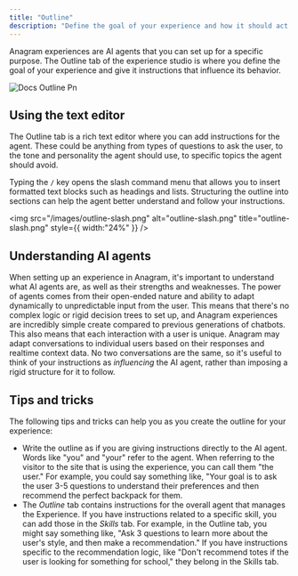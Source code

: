 ```yaml
---
title: "Outline"
description: "Define the goal of your experience and how it should act."
---
```


Anagram experiences are AI agents that you can set up for a specific purpose. The Outline tab of the experience studio is where you define the goal of your experience and give it instructions that influence its behavior.

![Docs Outline Pn](/images/docs-outline.png)

## Using the text editor

The Outline tab is a rich text editor where you can add instructions for the agent. These could be anything from types of questions to ask the user, to the tone and personality the agent should use, to specific topics the agent should avoid.

Typing the `/` key opens the slash command menu that allows you to insert formatted text blocks such as headings and lists. Structuring the outline into sections can help the agent better understand and follow your instructions.

<img
  src="/images/outline-slash.png"
  alt="outline-slash.png"
  title="outline-slash.png"
  style={{ width:"24%" }}
/>

## Understanding AI agents

When setting up an experience in Anagram, it's important to understand what AI agents are, as well as their strengths and weaknesses. The power of agents comes from their open-ended nature and ability to adapt dynamically to unpredictable input from the user. This means that there's no complex logic or rigid decision trees to set up, and Anagram experiences are incredibly simple create compared to previous generations of chatbots. This also means that each interaction with a user is unique. Anagram may adapt conversations to individual users based on their responses and realtime context data. No two conversations are the same, so it's useful to think of your instructions as _influencing_ the AI agent, rather than imposing a rigid structure for it to follow.

## Tips and tricks

The following tips and tricks can help you as you create the outline for your experience:

- Write the outline as if you are giving instructions directly to the AI agent. Words like "you" and "your" refer to the agent. When referring to the visitor to the site that is using the experience, you can call them "the user." For example, you could say something like, "Your goal is to ask the user 3-5 questions to understand their preferences and then recommend the perfect backpack for them.
- The _Outline_ tab contains instructions for the overall agent that manages the Experience. If you have instructions related to a specific skill, you can add those in the _Skills_ tab. For example, in the Outline tab, you might say something like, "Ask 3 questions to learn more about the user's style, and then make a recommendation." If you have instructions specific to the recommendation logic, like "Don't recommend totes if the user is looking for something for school," they belong in the Skills tab.